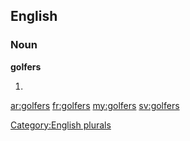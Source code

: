 ==English==

===Noun===
'''golfers'''

# {{plural of|[[golfer]]}}

[[Category:English plurals]]

[[ar:golfers]]
[[fr:golfers]]
[[my:golfers]]
[[sv:golfers]]